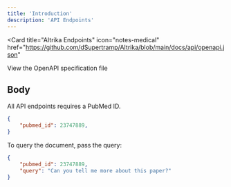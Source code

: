 ```yaml
---
title: 'Introduction'
description: 'API Endpoints'
---
```



<Card
  title="AItrika Endpoints"
  icon="notes-medical"
  href="https://github.com/dSupertramp/AItrika/blob/main/docs/api/openapi.json"
>
  View the OpenAPI specification file
</Card>

## Body

All API endpoints requires a PubMed ID.

```json
{
    "pubmed_id": 23747889,
}
```
To query the document, pass the query:
```json
{
    "pubmed_id": 23747889,
    "query": "Can you tell me more about this paper?"
}
```

